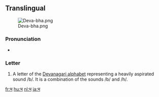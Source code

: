 {{also|म}}
==Translingual==
[[File:Deva-bha.png|thumb]]

===Pronunciation===
* {{IPA|/bʱə/|lang=mul}}

===Letter===
{{mul-deva|bha}}

# A letter of the [[Devanagari alphabet]] representing a heavily aspirated sound /b/.  It is a combination of the sounds /b/ and /h/.

[[fr:भ]]
[[hu:भ]]
[[nl:भ]]
[[ja:भ]]